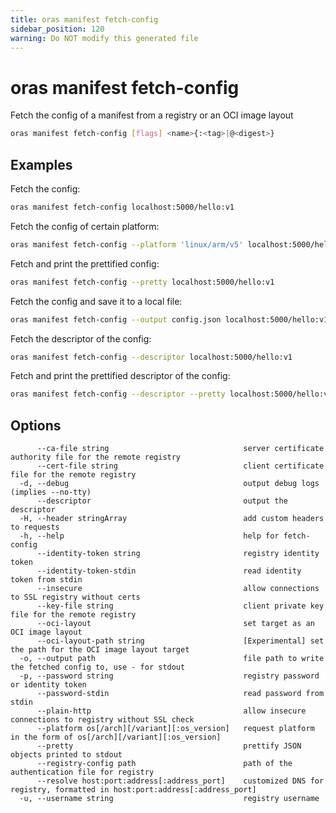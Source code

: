 ```yaml
---
title: oras manifest fetch-config
sidebar_position: 120
warning: Do NOT modify this generated file
---
```


# oras manifest fetch-config

Fetch the config of a manifest from a registry or an OCI image layout

```bash
oras manifest fetch-config [flags] <name>{:<tag>|@<digest>}
```

## Examples

Fetch the config:

```bash
oras manifest fetch-config localhost:5000/hello:v1
```

Fetch the config of certain platform:

```bash
oras manifest fetch-config --platform 'linux/arm/v5' localhost:5000/hello:v1
```

Fetch and print the prettified config:

```bash
oras manifest fetch-config --pretty localhost:5000/hello:v1
```

Fetch the config and save it to a local file:

```bash
oras manifest fetch-config --output config.json localhost:5000/hello:v1
```

Fetch the descriptor of the config:

```bash
oras manifest fetch-config --descriptor localhost:5000/hello:v1
```

Fetch and print the prettified descriptor of the config:

```bash
oras manifest fetch-config --descriptor --pretty localhost:5000/hello:v1
```

## Options

```
      --ca-file string                              server certificate authority file for the remote registry
      --cert-file string                            client certificate file for the remote registry
  -d, --debug                                       output debug logs (implies --no-tty)
      --descriptor                                  output the descriptor
  -H, --header stringArray                          add custom headers to requests
  -h, --help                                        help for fetch-config
      --identity-token string                       registry identity token
      --identity-token-stdin                        read identity token from stdin
      --insecure                                    allow connections to SSL registry without certs
      --key-file string                             client private key file for the remote registry
      --oci-layout                                  set target as an OCI image layout
      --oci-layout-path string                      [Experimental] set the path for the OCI image layout target
  -o, --output path                                 file path to write the fetched config to, use - for stdout
  -p, --password string                             registry password or identity token
      --password-stdin                              read password from stdin
      --plain-http                                  allow insecure connections to registry without SSL check
      --platform os[/arch][/variant][:os_version]   request platform in the form of os[/arch][/variant][:os_version]
      --pretty                                      prettify JSON objects printed to stdout
      --registry-config path                        path of the authentication file for registry
      --resolve host:port:address[:address_port]    customized DNS for registry, formatted in host:port:address[:address_port]
  -u, --username string                             registry username
```
